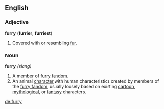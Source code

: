 ==English==

===Adjective===
'''furry''' ('''furrier''', '''furriest''')
# Covered with or resembling [[fur]].

===Noun=== {{wikipedia}}

'''furry''' ''(slang)''
# A member of [[furry fandom]].
# An animal [[character]] with human characteristics created by members of the [[furry fandom]], usually loosely based on existing [[cartoon]], [[mythological]], or [[fantasy]] characters.

[[de:furry]]